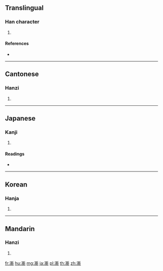{{character info/new}}
==Translingual==

===Han character===
{{Han char|rn=15|rad=冫|as=12|sn=14|four=32121|canj=IMTCL|ids=⿰冫斯}}

# {{defn|Han|sort=冫12}}

====References====
* {{Han ref|kx=0133.310|dkj=01706|dj=0298.150|hdz=10300.240|uh=51D8|ud=20952|bh=E140|bd=57664}}

----

==Cantonese==

===Hanzi===
{{yue-hanzi|jyut=|y=si1}}

# {{defn|lang=yue|sort=冫12}}

----

==Japanese==

===Kanji===
{{ja-kanji|grade=|rs=冫12}}

# {{defn|lang=ja|sort=冫12}}

====Readings====
* {{ja-readings|on=[[し]] (shi), [[せい]] (sei), [[さい]] (sai)|kun=}}

----

==Korean==

===Hanja===
{{ko-hanja|hangeul=시|rv=si|mr=si}}

# {{defn|lang=ko|sort=冫12}}

----

==Mandarin==

===Hanzi===
{{cmn-hanzi|pin=[[sī]] ([[si1]])|wg=ssu<sup>1</sup>}}

# {{defn|lang=cmn|sort=冫12}}

[[fr:凘]]
[[hu:凘]]
[[mg:凘]]
[[ja:凘]]
[[pl:凘]]
[[th:凘]]
[[zh:凘]]